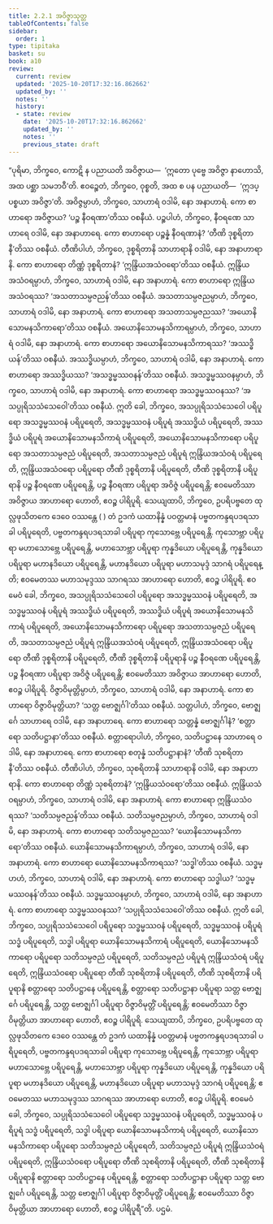 ```yaml
---
title: 2.2.1 အဝိဇ္ဇာသုတ္တ
tableOfContents: false
sidebar:
  order: 1
type: tipitaka
basket: su
book: a10
review:
  current: review
  updated: '2025-10-20T17:32:16.862662'
  updated_by: ''
  notes: ''
  history:
  - state: review
    date: '2025-10-20T17:32:16.862662'
    updated_by: ''
    notes: ''
    previous_state: draft
---
```



<DynamicBreadcrumb />


<ReviewStatus review={frontmatter.review} showDetails={true} />

<HypothesisAnnotation frontmatter={frontmatter} />

<Division number="61" book="a10" e="ch" v="17" p="346">

<Paragraph number="447" book="a10">
“ပုရိမာ, ဘိက္ခဝေ, ကောဋိ န ပညာယတိ အဝိဇ္ဇာယ—  ‘ဣတော ပုဗ္ဗေ အဝိဇ္ဇာ နာဟောသိ, အထ ပစ္ဆာ သမဘဝီ’တိ. ဧဝဉ္စေတံ, ဘိက္ခဝေ, ဝုစ္စတိ, အထ စ ပန ပညာယတိ—  ‘ဣဒပ္ပစ္စယာ အဝိဇ္ဇာ’တိ.
</Paragraph>

<Paragraph number="448" book="a10">
အဝိဇ္ဇမ္ပာဟံ, ဘိက္ခဝေ, သာဟာရံ ဝဒါမိ, နော အနာဟာရံ. ကော စာဟာရော အဝိဇ္ဇာယ? ‘ပဉ္စ နီဝရဏာ’တိဿ ဝစနီယံ. ပဉ္စပါဟံ, ဘိက္ခဝေ, နီဝရဏေ သာဟာရေ ဝဒါမိ, နော အနာဟာရေ. ကော စာဟာရော ပဉ္စန္နံ နီဝရဏာနံ? ‘တီဏိ ဒုစ္စရိတာနီ’တိဿ ဝစနီယံ. တီဏိပါဟံ, ဘိက္ခဝေ, ဒုစ္စရိတာနိ သာဟာရာနိ ဝဒါမိ, နော အနာဟာရာနိ. ကော စာဟာရော တိဏ္ဏံ ဒုစ္စရိတာနံ? ‘ဣန္ဒြိယအသံဝရော’တိဿ ဝစနီယံ. ဣန္ဒြိယအသံဝရမ္ပာဟံ, ဘိက္ခဝေ, သာဟာရံ ဝဒါမိ, နော အနာဟာရံ. ကော စာဟာရော ဣန္ဒြိယအသံဝရဿ? ‘အသတာသမ္ပဇညန်’တိဿ ဝစနီယံ. အသတာသမ္ပဇညမ္ပာဟံ, ဘိက္ခဝေ, သာဟာရံ ဝဒါမိ, နော အနာဟာရံ. ကော စာဟာရော အသတာသမ္ပဇညဿ? ‘အယောနိသောမနသိကာရော’တိဿ ဝစနီယံ. အယောနိသောမနသိကာရမ္ပာဟံ, ဘိက္ခဝေ, သာဟာရံ ဝဒါမိ, နော အနာဟာရံ. ကော စာဟာရော အယောနိသောမနသိကာရဿ? ‘အဿဒ္ဓိယန်’တိဿ ဝစနီယံ. အဿဒ္ဓိယမ္ပာဟံ, ဘိက္ခဝေ, သာဟာရံ ဝဒါမိ, နော အနာဟာရံ. ကော စာဟာရော အဿဒ္ဓိယဿ? ‘အသဒ္ဓမ္မဿဝနန်’တိဿ ဝစနီယံ. အသဒ္ဓမ္မဿဝနမ္ပာဟံ, ဘိက္ခဝေ, သာဟာရံ ဝဒါမိ, နော အနာဟာရံ. ကော စာဟာရော အသဒ္ဓမ္မဿဝနဿ? ‘အသပ္ပုရိသသံသေဝေါ’တိဿ ဝစနီယံ.
</Paragraph>

<Paragraph number="449" book="a10">
ဣတိ ခေါ, ဘိက္ခဝေ, အသပ္ပုရိသသံသေဝေါ ပရိပူရော အသဒ္ဓမ္မဿဝနံ ပရိပူရေတိ, အသဒ္ဓမ္မဿဝနံ ပရိပူရံ အဿဒ္ဓိယံ ပရိပူရေတိ, အဿဒ္ဓိယံ ပရိပူရံ အယောနိသောမနသိကာရံ ပရိပူရေတိ, အယောနိသောမနသိကာရော ပရိပူရော အသတာသမ္ပဇညံ ပရိပူရေတိ, အသတာသမ္ပဇညံ ပရိပူရံ ဣန္ဒြိယအသံဝရံ ပရိပူရေတိ, ဣန္ဒြိယအသံဝရော ပရိပူရော တီဏိ ဒုစ္စရိတာနိ ပရိပူရေတိ, တီဏိ ဒုစ္စရိတာနိ ပရိပူရာနိ ပဉ္စ နီဝရဏေ ပရိပူရေန္တိ, ပဉ္စ နီဝရဏာ ပရိပူရာ အဝိဇ္ဇံ ပရိပူရေန္တိ; ဧဝမေတိဿာ အဝိဇ္ဇာယ အာဟာရော ဟောတိ, ဧဝဉ္စ ပါရိပူရိ.
</Paragraph>

<Paragraph number="450" book="a10">
သေယျထာပိ, ဘိက္ခဝေ, ဥပရိပဗ္ဗတေ ထုလ္လဖုသိတကေ ဒေဝေ ဝဿန္တေ ( ) တံ ဥဒကံ ယထာနိန္နံ ပဝတ္တမာနံ ပဗ္ဗတကန္ဒရပဒရသာခါ ပရိပူရေတိ, ပဗ္ဗတကန္ဒရပဒရသာခါ ပရိပူရာ ကုသောဗ္ဘေ ပရိပူရေန္တိ. ကုသောဗ္ဘာ ပရိပူရာ မဟာသောဗ္ဘေ ပရိပူရေန္တိ, မဟာသောဗ္ဘာ ပရိပူရာ ကုန္နဒိယော ပရိပူရေန္တိ, ကုန္နဒိယော ပရိပူရာ မဟာနဒိယော ပရိပူရေန္တိ, မဟာနဒိယော ပရိပူရာ မဟာသမုဒ္ဒံ သာဂရံ ပရိပူရေန္တိ; ဧဝမေတဿ မဟာသမုဒ္ဒဿ သာဂရဿ အာဟာရော ဟောတိ, ဧဝဉ္စ ပါရိပူရိ.
</Paragraph>

<Paragraph number="451" book="a10">
ဧဝမေဝံ ခေါ, ဘိက္ခဝေ, အသပ္ပုရိသသံသေဝေါ ပရိပူရော အသဒ္ဓမ္မဿဝနံ ပရိပူရေတိ, အသဒ္ဓမ္မဿဝနံ ပရိပူရံ အဿဒ္ဓိယံ ပရိပူရေတိ, အဿဒ္ဓိယံ ပရိပူရံ အယောနိသောမနသိကာရံ ပရိပူရေတိ, အယောနိသောမနသိကာရော ပရိပူရော အသတာသမ္ပဇညံ ပရိပူရေတိ, အသတာသမ္ပဇညံ ပရိပူရံ ဣန္ဒြိယအသံဝရံ ပရိပူရေတိ, ဣန္ဒြိယအသံဝရော ပရိပူရော တီဏိ ဒုစ္စရိတာနိ ပရိပူရေတိ, တီဏိ ဒုစ္စရိတာနိ ပရိပူရာနိ ပဉ္စ နီဝရဏေ ပရိပူရေန္တိ, ပဉ္စ နီဝရဏာ ပရိပူရာ အဝိဇ္ဇံ ပရိပူရေန္တိ; ဧဝမေတိဿာ အဝိဇ္ဇာယ အာဟာရော ဟောတိ, ဧဝဉ္စ ပါရိပူရိ.
</Paragraph>

<Paragraph number="452" book="a10">
ဝိဇ္ဇာဝိမုတ္တိမ္ပာဟံ, ဘိက္ခဝေ, သာဟာရံ ဝဒါမိ, နော အနာဟာရံ. ကော စာဟာရော ဝိဇ္ဇာဝိမုတ္တိယာ? ‘သတ္တ ဗောဇ္ဈင်္ဂါ’တိဿ ဝစနီယံ. သတ္တပါဟံ, ဘိက္ခဝေ, ဗောဇ္ဈင်္ဂေ သာဟာရေ ဝဒါမိ, နော အနာဟာရေ. ကော စာဟာရော သတ္တန္နံ ဗောဇ္ဈင်္ဂါနံ? ‘စတ္တာရော သတိပဋ္ဌာနာ’တိဿ ဝစနီယံ. စတ္တာရောပါဟံ, ဘိက္ခဝေ, သတိပဋ္ဌာနေ သာဟာရေ ဝဒါမိ, နော အနာဟာရေ. ကော စာဟာရော စတုန္နံ သတိပဋ္ဌာနာနံ? ‘တီဏိ သုစရိတာနီ’တိဿ ဝစနီယံ. တီဏိပါဟံ, ဘိက္ခဝေ, သုစရိတာနိ သာဟာရာနိ ဝဒါမိ, နော အနာဟာရာနိ. ကော စာဟာရော တိဏ္ဏံ သုစရိတာနံ? ‘ဣန္ဒြိယသံဝရော’တိဿ ဝစနီယံ. ဣန္ဒြိယသံဝရမ္ပာဟံ, ဘိက္ခဝေ, သာဟာရံ ဝဒါမိ, နော အနာဟာရံ. ကော စာဟာရော ဣန္ဒြိယသံဝရဿ? ‘သတိသမ္ပဇညန်’တိဿ ဝစနီယံ. သတိသမ္ပဇညမ္ပာဟံ, ဘိက္ခဝေ, သာဟာရံ ဝဒါမိ, နော အနာဟာရံ. ကော စာဟာရော သတိသမ္ပဇညဿ? ‘ယောနိသောမနသိကာရော’တိဿ ဝစနီယံ. ယောနိသောမနသိကာရမ္ပာဟံ, ဘိက္ခဝေ, သာဟာရံ ဝဒါမိ, နော အနာဟာရံ. ကော စာဟာရော ယောနိသောမနသိကာရဿ? ‘သဒ္ဓါ’တိဿ ဝစနီယံ. သဒ္ဓမ္ပာဟံ, ဘိက္ခဝေ, သာဟာရံ ဝဒါမိ, နော အနာဟာရံ. ကော စာဟာရော သဒ္ဓါယ? ‘သဒ္ဓမ္မဿဝနန်’တိဿ ဝစနီယံ. သဒ္ဓမ္မဿဝနမ္ပာဟံ, ဘိက္ခဝေ, သာဟာရံ ဝဒါမိ, နော အနာဟာရံ. ကော စာဟာရော သဒ္ဓမ္မဿဝနဿ? ‘သပ္ပုရိသသံသေဝေါ’တိဿ ဝစနီယံ.
</Paragraph>

<Paragraph number="453" book="a10">
ဣတိ ခေါ, ဘိက္ခဝေ, သပ္ပုရိသသံသေဝေါ ပရိပူရော သဒ္ဓမ္မဿဝနံ ပရိပူရေတိ, သဒ္ဓမ္မဿဝနံ ပရိပူရံ သဒ္ဓံ ပရိပူရေတိ, သဒ္ဓါ ပရိပူရာ ယောနိသောမနသိကာရံ ပရိပူရေတိ, ယောနိသောမနသိကာရော ပရိပူရော သတိသမ္ပဇညံ ပရိပူရေတိ, သတိသမ္ပဇညံ ပရိပူရံ ဣန္ဒြိယသံဝရံ ပရိပူရေတိ, ဣန္ဒြိယသံဝရော ပရိပူရော တီဏိ သုစရိတာနိ ပရိပူရေတိ, တီဏိ သုစရိတာနိ ပရိပူရာနိ စတ္တာရော သတိပဋ္ဌာနေ ပရိပူရေန္တိ, စတ္တာရော သတိပဋ္ဌာနာ ပရိပူရာ သတ္တ ဗောဇ္ဈင်္ဂေ ပရိပူရေန္တိ, သတ္တ ဗောဇ္ဈင်္ဂါ ပရိပူရာ ဝိဇ္ဇာဝိမုတ္တိံ ပရိပူရေန္တိ; ဧဝမေတိဿာ ဝိဇ္ဇာဝိမုတ္တိယာ အာဟာရော ဟောတိ, ဧဝဉ္စ ပါရိပူရိ.
</Paragraph>

<Paragraph number="454" book="a10">
သေယျထာပိ, ဘိက္ခဝေ, ဥပရိပဗ္ဗတေ ထုလ္လဖုသိတကေ ဒေဝေ ဝဿန္တေ တံ ဥဒကံ ယထာနိန္နံ ပဝတ္တမာနံ ပဗ္ဗတကန္ဒရပဒရသာခါ ပရိပူရေတိ, ပဗ္ဗတကန္ဒရပဒရသာခါ ပရိပူရာ ကုသောဗ္ဘေ ပရိပူရေန္တိ, ကုသောဗ္ဘာ ပရိပူရာ မဟာသောဗ္ဘေ ပရိပူရေန္တိ, မဟာသောဗ္ဘာ ပရိပူရာ ကုန္နဒိယော ပရိပူရေန္တိ, ကုန္နဒိယော ပရိပူရာ မဟာနဒိယော ပရိပူရေန္တိ, မဟာနဒိယော ပရိပူရာ မဟာသမုဒ္ဒံ သာဂရံ ပရိပူရေန္တိ; ဧဝမေတဿ မဟာသမုဒ္ဒဿ သာဂရဿ အာဟာရော ဟောတိ, ဧဝဉ္စ ပါရိပူရိ.
</Paragraph>

<Paragraph number="455" book="a10">
ဧဝမေဝံ ခေါ, ဘိက္ခဝေ, သပ္ပုရိသသံသေဝေါ ပရိပူရော သဒ္ဓမ္မဿဝနံ ပရိပူရေတိ, သဒ္ဓမ္မဿဝနံ ပရိပူရံ သဒ္ဓံ ပရိပူရေတိ, သဒ္ဓါ ပရိပူရာ ယောနိသောမနသိကာရံ ပရိပူရေတိ, ယောနိသောမနသိကာရော ပရိပူရော သတိသမ္ပဇညံ ပရိပူရေတိ, သတိသမ္ပဇညံ ပရိပူရံ ဣန္ဒြိယသံဝရံ ပရိပူရေတိ, ဣန္ဒြိယသံဝရော ပရိပူရော တီဏိ သုစရိတာနိ ပရိပူရေတိ, တီဏိ သုစရိတာနိ ပရိပူရာနိ စတ္တာရော သတိပဋ္ဌာနေ ပရိပူရေန္တိ, စတ္တာရော သတိပဋ္ဌာနာ ပရိပူရာ သတ္တ ဗောဇ္ဈင်္ဂေ ပရိပူရေန္တိ, သတ္တ ဗောဇ္ဈင်္ဂါ ပရိပူရာ ဝိဇ္ဇာဝိမုတ္တိံ ပရိပူရေန္တိ; ဧဝမေတိဿာ ဝိဇ္ဇာဝိမုတ္တိယာ အာဟာရော ဟောတိ, ဧဝဉ္စ ပါရိပူရီ”တိ.

</Paragraph>
</Division>

<Paragraph number="456" type="center" book="a10">
ပဌမံ.
</Paragraph>